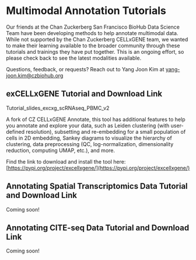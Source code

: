 # Multimodal Annotation Tutorials

Our friends at the Chan Zuckerberg San Francisco BioHub Data Science Team have been developing methods to help annotate multimodal data. While not supported by the Chan Zuckerberg CELLxGENE team, we wanted to make their learning available to the broader community through these tutorials and trainings they have put together. This is an ongoing effort, so please check back to see the latest modalities available.

Questions, feedback, or requests? Reach out to Yang Joon Kim at [yang-joon.kim@czbiohub.org](yang-joon.kim@czbiohub.org)

## exCELLxGENE Tutorial and Download Link

Tutorial_slides_excxg_scRNAseq_PBMC_v2

<EmbeddedGoogleSlides src="https://docs.google.com/presentation/d/1X-2PDfwTC7bAYvYQuQfvpoTeV9SVXFL99esuHVo8hrE/embed?start=false&loop=false&delayms=3000&slide=id.g210ee07bb6e_0_0" />

A fork of CZ CELLxGENE Annotate, this tool has additional features to help you annotate and explore your data, such as Leiden clustering (with user-defined resolution), subsetting and re-embedding for a small population of cells in 2D embedding, Sankey diagrams to visualize the hierarchy of clustering, data preprocessing (QC, log-normalization, dimensionality reduction, computing UMAP, etc.), and more.

Find the link to download and install the tool here: [https://pypi.org/project/excellxgene/](https://pypi.org/project/excellxgene/)

## Annotating Spatial Transcriptomics Data Tutorial and Download Link

Coming soon!

## Annotating CITE-seq Data Tutorial and Download Link

Coming soon!
